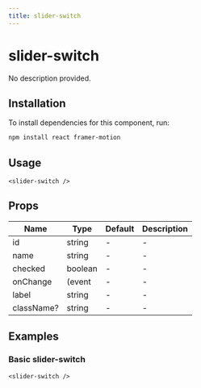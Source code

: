 ```yaml
---
title: slider-switch
---
```


# slider-switch

No description provided.

## Installation
To install dependencies for this component, run:
```bash
npm install react framer-motion
```

## Usage
```tsx
<slider-switch />
```

## Props
| Name      | Type     | Default | Description                 |
|-----------|----------|---------|-----------------------------|
| id | string | - | - |
| name | string | - | - |
| checked | boolean | - | - |
| onChange | (event | - | - |
| label | string | - | - |
| className? | string | - | - |

## Examples

### Basic slider-switch
```tsx
<slider-switch />
```

